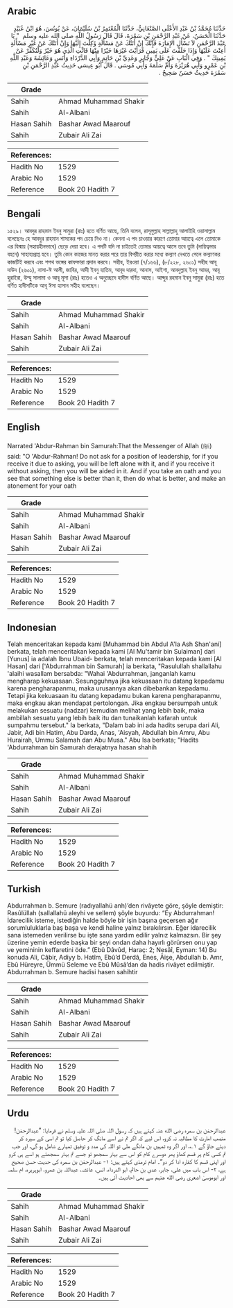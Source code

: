 ## Arabic


<div dir="rtl" lang="ar" style={{fontSize:'larger',backgroundColor:'#f8f9fa',padding:20}}>
حَدَّثَنَا مُحَمَّدُ بْنُ عَبْدِ الأَعْلَى الصَّنْعَانِيُّ، حَدَّثَنَا الْمُعْتَمِرُ بْنُ سُلَيْمَانَ، عَنْ يُونُسَ، هُوَ ابْنُ عُبَيْدٍ حَدَّثَنَا الْحَسَنُ، عَنْ عَبْدِ الرَّحْمَنِ بْنِ سَمُرَةَ، قَالَ قَالَ رَسُولُ اللَّهِ صلى الله عليه وسلم ‏ "‏ يَا عَبْدَ الرَّحْمَنِ لاَ تَسْأَلِ الإِمَارَةَ فَإِنَّكَ إِنْ أَتَتْكَ عَنْ مَسْأَلَةٍ وُكِلْتَ إِلَيْهَا وَإِنْ أَتَتْكَ عَنْ غَيْرِ مَسْأَلَةٍ أُعِنْتَ عَلَيْهَا وَإِذَا حَلَفْتَ عَلَى يَمِينٍ فَرَأَيْتَ غَيْرَهَا خَيْرًا مِنْهَا فَائْتِ الَّذِي هُوَ خَيْرٌ وَلْتُكَفِّرْ عَنْ يَمِينِكَ ‏"‏ ‏.‏ وَفِي الْبَابِ عَنْ عَلِيٍّ وَجَابِرٍ وَعَدِيِّ بْنِ حَاتِمٍ وَأَبِي الدَّرْدَاءِ وَأَنَسٍ وَعَائِشَةَ وَعَبْدِ اللَّهِ بْنِ عَمْرٍو وَأَبِي هُرَيْرَةَ وَأُمِّ سَلَمَةَ وَأَبِي مُوسَى ‏.‏ قَالَ أَبُو عِيسَى حَدِيثُ عَبْدِ الرَّحْمَنِ بْنِ سَمُرَةَ حَدِيثٌ حَسَنٌ صَحِيحٌ ‏.‏
</div>
<div style={{backgroundColor:'#f8f9fa',padding:20, marginBottom: 10}}><table> <thead> <tr> <th>Grade</th> <th></th> </tr> </thead> <tbody> <tr><td>Sahih</td><td>Ahmad Muhammad Shakir</td></tr><tr><td>Sahih</td><td>Al-Albani</td></tr><tr><td>Hasan Sahih</td><td>Bashar Awad Maarouf</td></tr><tr><td>Sahih</td><td>Zubair Ali Zai</td></tr></tbody></table><table> <thead> <tr> <th>References:</th> <th></th> </tr> </thead> <tbody><tr><td>Hadith No</td><td>1529</td></tr><tr><td>Arabic No</td><td>1529</td></tr><tr><td>Reference</td><td>Book 20 Hadith 7</td></tr></tbody></table></div>

## Bengali


<div dir="ltr" lang="bn" style={{fontSize:'larger',backgroundColor:'#f8f9fa',padding:20}}>
১৫২৯। আবদুর রাহমান ইবনু সামুরা (রাঃ) হতে বর্ণিত আছে, তিনি বলেন, রাসূলুল্লাহ সাল্লাল্লাহু আলাইহি ওয়াসাল্লাম বলেছেনঃ হে আবদুর রাহমান শাসকের পদ চেয়ে নিও না। কেননা এ পদ চাওয়ার কারণে তোমার আয়ত্বে এলে তোমাকে এর যিন্মায় (সহায়হীনভাবে) ছেড়ে দেয়া হবে। এ পদটি যদি না চাইতেই তোমার আয়ত্বে আসে তবে তুমি (দায়িত্বভার বহনে) সাহায্যপ্রাপ্ত হবে। তুমি কোন কাজের মানত করার পরে তার বিপরীত করার মধ্যে কল্যাণ দেখতে পেলে কল্যাণকর কাজটিই করবে এবং শপথ ভঙ্গের কাফফারা প্রদান করবে। সহীহ, ইরওয়া (৭/১৬৬), (৮/২২৮, ২৬০১) সহীহ আবূ দাউদ (২৬০১), নাসা-ঈ আলী, জাবির, আদী ইবনু হাতিম, আবূদ দারদা, আনাস, আইশা, আবদুল্লাহ ইবনু আমর, আবূ হুরাইরা, উম্মু সালামা ও আবূ মূসা (রাঃ) হতেও এ অনুচ্ছেদে হাদীস বর্ণিত আছে। আব্দুর রহমান ইবনু সামুরা (রাঃ) হতে বর্ণিত হাদীসটিকে আবূ ঈসা হাসান সহীহ বলেছেন।
</div>
<div style={{backgroundColor:'#f8f9fa',padding:20, marginBottom: 10}}><table> <thead> <tr> <th>Grade</th> <th></th> </tr> </thead> <tbody> <tr><td>Sahih</td><td>Ahmad Muhammad Shakir</td></tr><tr><td>Sahih</td><td>Al-Albani</td></tr><tr><td>Hasan Sahih</td><td>Bashar Awad Maarouf</td></tr><tr><td>Sahih</td><td>Zubair Ali Zai</td></tr></tbody></table><table> <thead> <tr> <th>References:</th> <th></th> </tr> </thead> <tbody><tr><td>Hadith No</td><td>1529</td></tr><tr><td>Arabic No</td><td>1529</td></tr><tr><td>Reference</td><td>Book 20 Hadith 7</td></tr></tbody></table></div>

## English


<div dir="ltr" lang="en" style={{fontSize:'larger',backgroundColor:'#f8f9fa',padding:20}}>
Narrated 'Abdur-Rahman bin Samurah:That the Messenger of Allah (ﷺ) said: "O 'Abdur-Rahman! Do not ask for a position of leadership, for if you receive it due to asking, you will be left alone with it, and if you receive it without asking, then you will be aided in it. And if you take an oath and you see that something else is better than it, then do what is better, and make an atonement for your oath
</div>
<div style={{backgroundColor:'#f8f9fa',padding:20, marginBottom: 10}}><table> <thead> <tr> <th>Grade</th> <th></th> </tr> </thead> <tbody> <tr><td>Sahih</td><td>Ahmad Muhammad Shakir</td></tr><tr><td>Sahih</td><td>Al-Albani</td></tr><tr><td>Hasan Sahih</td><td>Bashar Awad Maarouf</td></tr><tr><td>Sahih</td><td>Zubair Ali Zai</td></tr></tbody></table><table> <thead> <tr> <th>References:</th> <th></th> </tr> </thead> <tbody><tr><td>Hadith No</td><td>1529</td></tr><tr><td>Arabic No</td><td>1529</td></tr><tr><td>Reference</td><td>Book 20 Hadith 7</td></tr></tbody></table></div>

## Indonesian


<div dir="ltr" lang="id" style={{fontSize:'larger',backgroundColor:'#f8f9fa',padding:20}}>
Telah menceritakan kepada kami [Muhammad bin Abdul A'la Ash Shan'ani] berkata, telah menceritakan kepada kami [Al Mu'tamir bin Sulaiman] dari [Yunus] ia adalah Ibnu Ubaid- berkata, telah menceritakan kepada kami [Al Hasan] dari ['Abdurrahman bin Samurah] ia berkata, "Rasulullah shallallahu 'alaihi wasallam bersabda: "Wahai 'Abdurrahman, janganlah kamu mengharap kekuasaan. Sesungguhnya jika kekuasaan itu datang kepadamu karena pengharapanmu, maka urusannya akan dibebankan kepadamu. Tetapi jika kekuasaan itu datang kepadamu bukan karena pengharapanmu, maka engkau akan mendapat pertolongan. Jika engkau bersumpah untuk melakukan sesuatu (nadzar) kemudian melihat yang lebih baik, maka ambillah sesuatu yang lebih baik itu dan tunaikanlah kafarah untuk sumpahmu tersebut." Ia berkata, "Dalam bab ini ada hadits serupa dari Ali, Jabir, Adi bin Hatim, Abu Darda, Anas, 'Aisyah, Abdullah bin Amru, Abu Hurairah, Ummu Salamah dan Abu Musa." Abu Isa berkata; "Hadits 'Abdurrahman bin Samurah derajatnya hasan shahih
</div>
<div style={{backgroundColor:'#f8f9fa',padding:20, marginBottom: 10}}><table> <thead> <tr> <th>Grade</th> <th></th> </tr> </thead> <tbody> <tr><td>Sahih</td><td>Ahmad Muhammad Shakir</td></tr><tr><td>Sahih</td><td>Al-Albani</td></tr><tr><td>Hasan Sahih</td><td>Bashar Awad Maarouf</td></tr><tr><td>Sahih</td><td>Zubair Ali Zai</td></tr></tbody></table><table> <thead> <tr> <th>References:</th> <th></th> </tr> </thead> <tbody><tr><td>Hadith No</td><td>1529</td></tr><tr><td>Arabic No</td><td>1529</td></tr><tr><td>Reference</td><td>Book 20 Hadith 7</td></tr></tbody></table></div>

## Turkish


<div dir="ltr" lang="tr" style={{fontSize:'larger',backgroundColor:'#f8f9fa',padding:20}}>
Abdurrahman b. Semure (radıyallahü anh)’den rivâyete göre, şöyle demiştir: Rasûlüllah (sallallahü aleyhi ve sellem) şöyle buyurdu: “Ey Abdurrahman! İdarecilik isteme, istediğin halde böyle bir işin başına geçersen ağır sorumluluklarla baş başa ve kendi haline yalnız bırakılırsın. Eğer idarecilik sana istemeden verilirse bu işte sana yardım edilir yalnız kalmazsın. Bir şey üzerine yemin ederde başka bir şeyi ondan daha hayırlı görürsen onu yap ve yemininin keffaretini öde.” (Ebû Dâvûd, Haraç: 2; Nesâî, Eyman: 14) Bu konuda Ali, Câbir, Adiyy b. Hatîm, Ebû’d Derdâ, Enes, Âişe, Abdullah b. Amr, Ebû Hüreyre, Ümmü Seleme ve Ebû Mûsâ’dan da hadis rivâyet edilmiştir. Abdurrahman b. Semure hadisi hasen sahihtir
</div>
<div style={{backgroundColor:'#f8f9fa',padding:20, marginBottom: 10}}><table> <thead> <tr> <th>Grade</th> <th></th> </tr> </thead> <tbody> <tr><td>Sahih</td><td>Ahmad Muhammad Shakir</td></tr><tr><td>Sahih</td><td>Al-Albani</td></tr><tr><td>Hasan Sahih</td><td>Bashar Awad Maarouf</td></tr><tr><td>Sahih</td><td>Zubair Ali Zai</td></tr></tbody></table><table> <thead> <tr> <th>References:</th> <th></th> </tr> </thead> <tbody><tr><td>Hadith No</td><td>1529</td></tr><tr><td>Arabic No</td><td>1529</td></tr><tr><td>Reference</td><td>Book 20 Hadith 7</td></tr></tbody></table></div>

## Urdu


<div dir="rtl" lang="ur" style={{fontSize:'larger',backgroundColor:'#f8f9fa',padding:20}}>
عبدالرحمٰن بن سمرہ رضی الله عنہ کہتے ہیں کہ رسول اللہ صلی اللہ علیہ وسلم نے فرمایا: ”عبدالرحمٰن! منصب امارت کا مطالبہ نہ کرو، اس لیے کہ اگر تم نے اسے مانگ کر حاصل کیا تو تم اسی کے سپرد کر دیئے جاؤ گے ۱؎، اور اگر وہ تمہیں بن مانگے ملی تو اللہ کی مدد و توفیق تمہارے شامل ہو گی، اور جب تم کسی کام پر قسم کھاؤ پھر دوسرے کام کو اس سے بہتر سمجھو تو جسے تم بہتر سمجھتے ہو اسے ہی کرو اور اپنی قسم کا کفارہ ادا کر دو“۔ امام ترمذی کہتے ہیں: ۱- عبدالرحمٰن بن سمرہ کی حدیث حسن صحیح ہے، ۲- اس باب میں علی، جابر، عدی بن حاتم، ابو الدرداء، انس، عائشہ، عبداللہ بن عمرو، ابوہریرہ، ام سلمہ اور ابوموسیٰ اشعری رضی الله عنہم سے بھی احادیث آئی ہیں۔
</div>
<div style={{backgroundColor:'#f8f9fa',padding:20, marginBottom: 10}}><table> <thead> <tr> <th>Grade</th> <th></th> </tr> </thead> <tbody> <tr><td>Sahih</td><td>Ahmad Muhammad Shakir</td></tr><tr><td>Sahih</td><td>Al-Albani</td></tr><tr><td>Hasan Sahih</td><td>Bashar Awad Maarouf</td></tr><tr><td>Sahih</td><td>Zubair Ali Zai</td></tr></tbody></table><table> <thead> <tr> <th>References:</th> <th></th> </tr> </thead> <tbody><tr><td>Hadith No</td><td>1529</td></tr><tr><td>Arabic No</td><td>1529</td></tr><tr><td>Reference</td><td>Book 20 Hadith 7</td></tr></tbody></table></div>